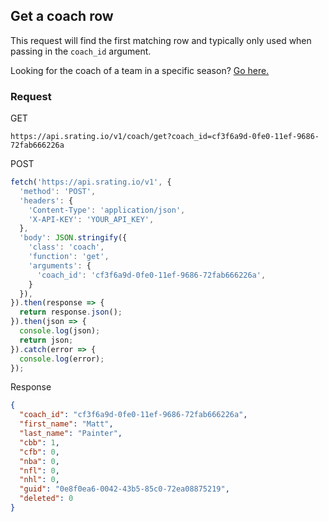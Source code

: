 ## Get a coach row

This request will find the first matching row and typically only used when passing in the `coach_id` argument.

Looking for the coach of a team in a specific season? [Go here.](/team/getCoach)

### Request

GET

```console
https://api.srating.io/v1/coach/get?coach_id=cf3f6a9d-0fe0-11ef-9686-72fab666226a
```

POST
```js {5} copy filename="javascript"
fetch('https://api.srating.io/v1', {
  'method': 'POST',
  'headers': {
    'Content-Type': 'application/json',
    'X-API-KEY': 'YOUR_API_KEY',
  },
  'body': JSON.stringify({
    'class': 'coach',
    'function': 'get',
    'arguments': {
      'coach_id': 'cf3f6a9d-0fe0-11ef-9686-72fab666226a',
    }
  }),
}).then(response => {
  return response.json();
}).then(json => {
  console.log(json);
  return json;
}).catch(error => {
  console.log(error);
});
```

Response
```json
{
  "coach_id": "cf3f6a9d-0fe0-11ef-9686-72fab666226a",
  "first_name": "Matt",
  "last_name": "Painter",
  "cbb": 1,
  "cfb": 0,
  "nba": 0,
  "nfl": 0,
  "nhl": 0,
  "guid": "0e8f0ea6-0042-43b5-85c0-72ea08875219",
  "deleted": 0
}
```

